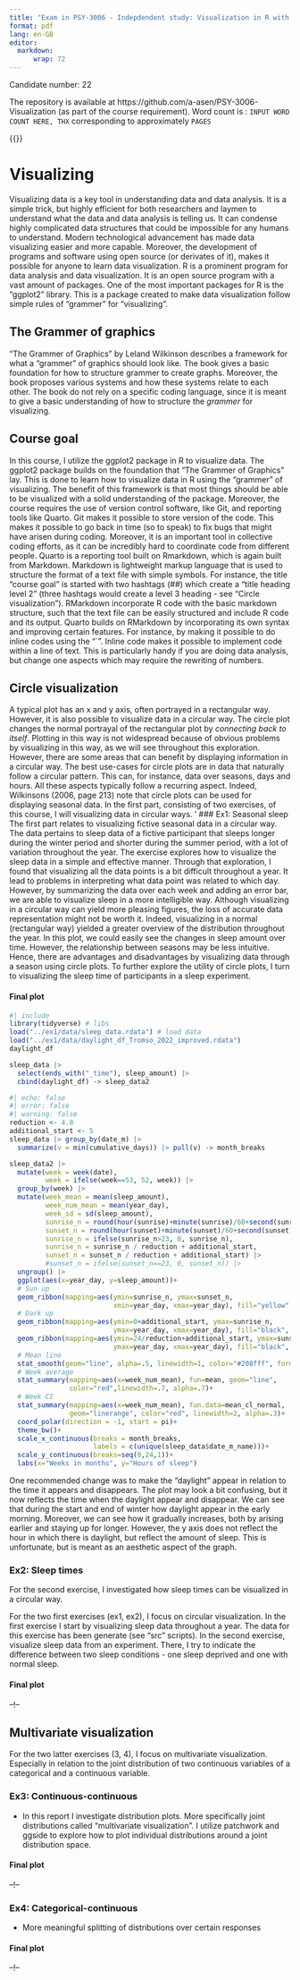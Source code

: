 ```yaml
---
title: "Exam in PSY-3006 - Indepdendent study: Visualization in R with ggplots2"
format: pdf
lang: en-GB
editor: 
  markdown:
      wrap: 72
---
```


Candidate number: 22

The repository is available at https://github.com/a-asen/PSY-3006-Visualization (as part of the course requirement). Word count is : ` INPUT WORD COUNT HERE, THX ` corresponding to approximately ` PAGES ` 

{{<pagebreak>}}

# Visualizing

Visualizing data is a key tool in understanding data and data analysis. It is a simple trick, but highly efficient for both researchers and laymen to understand what the data and data analysis is telling us. It can condense highly complicated data structures that could be impossible for any humans to understand. Modern technological advancement has made data visualizing easier and more capable. Moreover, the development of programs and software using open source (or derivates of it), makes it possible for anyone to learn data visualization. R is a prominent program for data analysis and data visualization. It is an open source program with a vast amount of packages. One of the most important packages for R is the "ggplot2" library. This is a package created to make data visualization follow simple rules of "grammer" for "visualizing". 

## The Grammer of graphics

"The Grammer of Graphics" by Leland Wilkinson describes a framework for what a "grammer" of graphics should look like. The book gives a basic foundation for how to structure grammer to create graphs. Moreover, the book proposes various systems and how these systems relate to each other. The book do not rely on a specific coding language, since it is meant to give a basic understanding of how to structure the *grammer* for visualizing.


## Course goal

In this course, I utilize the ggplot2 package in R to visualize data. The ggplot2 package builds on the foundation that "The Grammer of Graphics" lay. This is done to learn how to visualize data in R using the "grammer" of visualizing. The benefit of this framework is that most things should be able to be visualized with a solid understanding of the package. Moreover, the course requires the use of version control software, like Git, and reporting tools like Quarto. Git makes it possible to store version of the code. This makes it possible to go back in time (so to speak) to fix bugs that might have arisen during coding. Moreover, it is an important tool in collective coding efforts, as it can be incredibly hard to coordinate code from different people. Quarto is a reporting tool built on Rmarkdown, which is again built from Markdown. Markdown is lightweight markup language that is used to structure the format of a text file with simple symbols. For instance, the title "course goal" is started with two hashtags (##) which create a "title heading level 2" (three hashtags would create a level 3 heading - see "Circle visualization"). RMarkdown incorporate R code with the basic markdown structure, such that the text file can be easily structured and include R code and its output. Quarto builds on RMarkdown by incorporating its own syntax and improving certain features. For instance, by making it possible to do inline codes using the "\`". Inline code makes it possible to implement code within a line of text. This is particularly handy if you are doing data analysis, but change one aspects which may require the rewriting of numbers. 


## Circle visualization
A typical plot has an x and y axis, often portrayed in a rectangular way. However, it is also possible to visualize data in a circular way. The circle plot changes the normal portrayal of the rectangular plot by *connecting back to itself*. Plotting in this way is not widespread because of obvious problems by visualizing in this way, as we will see throughout this exploration. However, there are some areas that can benefit by displaying information in a circular way. The best use-cases for circle plots are in data that naturally follow a circular pattern. This can, for instance, data over seasons, days and hours. All these aspects typically follow a recurring aspect. Indeed, Wilkinsons (2006, page 213) note that circle plots can be used for displaying seasonal data. In the first part, consisting of two exercises, of this course, I will visualizing data in circular ways.
'
### Ex1: Seasonal sleep
The first part relates to visualizing fictive seasonal data in a circular way. The data pertains to sleep data of a fictive participant that sleeps longer during the winter period and shorter during the summer period, with a lot of variation throughout the year. The exercise explores how to visualize the sleep data in a simple and effective manner. Through that exploration, I found that visualizing all the data points is a bit difficult throughout a year. It lead to problems in interpreting what data point was related to which day. However, by summarizing the data over each week and adding an error bar, we are able to visualize sleep in a more intelligible way. Although visualizing in a circular way can yield more pleasing figures, the loss of accurate data representation might not be worth it. Indeed, visualizing in a normal (rectangular way) yielded a greater overview of the distribution throughout the year. In this plot, we could easily see the changes in sleep amount over time. However, the relationship between seasons may be less intuitive. Hence, there are advantages and disadvantages by visualizing data through a season using circle plots. To further explore the utility of circle plots, I turn to visualizing the sleep time of participants in a sleep experiment. 

#### Final plot 

```r
#| include
library(tidyverse) # libs
load("../ex1/data/sleep_data.rdata") # load data
load("../ex1/data/daylight_df_Tromso_2022_improved.rdata")
daylight_df

sleep_data |>
  select(ends_with("_time"), sleep_amount) |> 
  cbind(daylight_df) -> sleep_data2
```

```r
#| echo: false
#| error: false
#| warning: false
reduction <- 4.8 
additional_start <- 5
sleep_data |> group_by(date_m) |> 
  summarize(v = min(cumulative_days)) |> pull(v) -> month_breaks

sleep_data2 |>
  mutate(week = week(date),
         week = ifelse(week==53, 52, week)) |>
  group_by(week) |> 
  mutate(week_mean = mean(sleep_amount),
         week_num_mean = mean(year_day), 
         week_sd = sd(sleep_amount),
         sunrise_n = round(hour(sunrise)+minute(sunrise)/60+second(sunrise)/60/60, 2),
         sunset_n = round(hour(sunset)+minute(sunset)/60+second(sunset)/60/60, 2),
         sunrise_n = ifelse(sunrise_n>23, 0, sunrise_n),
         sunrise_n = sunrise_n / reduction + additional_start,
         sunset_n = sunset_n / reduction + additional_start) |> 
         #sunset_n = ifelse(sunset_n==23, 0, sunset_n)) |> 
  ungroup() |>
  ggplot(aes(x=year_day, y=sleep_amount))+
  # Sun up 
  geom_ribbon(mapping=aes(ymin=sunrise_n, ymax=sunset_n,
                          xmin=year_day, xmax=year_day), fill="yellow", alpha = .5)+
  # Dark up 
  geom_ribbon(mapping=aes(ymin=0+additional_start, ymax=sunrise_n,
                          ymax=year_day, xmax=year_day), fill="black", alpha=.3)+
  geom_ribbon(mapping=aes(ymin=24/reduction+additional_start, ymax=sunset_n,
                          ymax=year_day, xmax=year_day), fill="black", alpha=.3)+
  # Mean line 
  stat_smooth(geom="line", alpha=.5, linewidth=1, color="#208fff", formula=y~x, method="loess")+
  # Week average 
  stat_summary(mapping=aes(x=week_num_mean), fun=mean, geom="line", 
               color="red",linewidth=.7, alpha=.7)+
  # Week CI
  stat_summary(mapping=aes(x=week_num_mean), fun.data=mean_cl_normal,
               geom="linerange", color="red", linewidth=2, alpha=.3)+
  coord_polar(direction = -1, start = pi)+
  theme_bw()+
  scale_x_continuous(breaks = month_breaks,
                     labels = c(unique(sleep_data$date_m_name)))+
  scale_y_continuous(breaks=seq(0,24,1))+
  labs(x="Weeks in months", y="Hours of sleep")
```

One recommended change was to make the "daylight" appear in relation to the time it appears and disappears. The plot may look a bit confusing, but it now reflects the time when the daylight appear and disappear. We can see that during the start and end of winter how daylight appear in the early morning. Moreover, we can see how it gradually increases, both by arising earlier and staying up for longer. However, the y axis does not reflect the hour in which there is daylight, but reflect the amount of sleep. This is unfortunate, but is meant as an aesthetic aspect of the graph.  


### Ex2: Sleep times

For the second exercise, I investigated how sleep times can be visualized in a circular way. 

For the two first exercises (ex1, ex2), I focus on circular visualization. In the first exercise I start by visualizing sleep data throughout a year. The data for this exercise has been generate (see "src" scripts). In the second exercise, visualize sleep data from an experiment. There, I try to indicate the difference between two sleep conditions - one sleep deprived and one with normal sleep. 




#### Final plot
 --!--


## Multivariate visualization
For the two latter exercises (3, 4), I focus on multivariate visualization. Especially in relation to the joint distribution of two continuous variables of a categorical and a continuous variable.

### Ex3: Continuous-continuous
  - In this report I investigate distribution plots. More specifically joint distributions called "multivariate visualization". I utilize patchwork and ggside to explore how to plot individual distributions around a joint distribution space.

#### Final plot 
 --!--
  

### Ex4: Categorical-continuous
  - More meaningful splitting of distributions over certain responses 

#### Final plot 
 --!--








